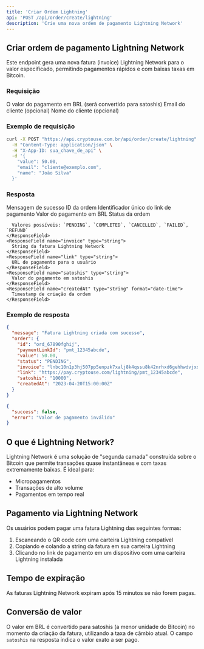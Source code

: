 ```yaml
---
title: 'Criar Ordem Lightning'
api: 'POST /api/order/create/lightning'
description: 'Crie uma nova ordem de pagamento Lightning Network'
---
```


## Criar ordem de pagamento Lightning Network

Este endpoint gera uma nova fatura (invoice) Lightning Network para o valor especificado, permitindo pagamentos rápidos e com baixas taxas em Bitcoin.

### Requisição

<ParamField body="value" type="number" required>
  O valor do pagamento em BRL (será convertido para satoshis)
</ParamField>

<ParamField body="email" type="string">
  Email do cliente (opcional)
</ParamField>

<ParamField body="name" type="string">
  Nome do cliente (opcional)
</ParamField>

### Exemplo de requisição

```bash
curl -X POST "https://api.cryptouse.com.br/api/order/create/lightning" \
  -H "Content-Type: application/json" \
  -H "X-App-ID: sua_chave_de_api" \
  -d '{
    "value": 50.00,
    "email": "cliente@exemplo.com",
    "name": "João Silva"
  }'
```

### Resposta

<ResponseField name="message" type="string">
  Mensagem de sucesso
</ResponseField>

<ResponseField name="order" type="object">
  <Expandable title="Propriedades">
    <ResponseField name="id" type="string">
      ID da ordem
    </ResponseField>
    <ResponseField name="paymentLinkId" type="string">
      Identificador único do link de pagamento
    </ResponseField>
    <ResponseField name="value" type="number">
      Valor do pagamento em BRL
    </ResponseField>
    <ResponseField name="status" type="string">
      Status da ordem
      
      Valores possíveis: `PENDING`, `COMPLETED`, `CANCELLED`, `FAILED`, `REFUND`
    </ResponseField>
    <ResponseField name="invoice" type="string">
      String da fatura Lightning Network
    </ResponseField>
    <ResponseField name="link" type="string">
      URL de pagamento para o usuário
    </ResponseField>
    <ResponseField name="satoshis" type="string">
      Valor do pagamento em satoshis
    </ResponseField>
    <ResponseField name="createdAt" type="string" format="date-time">
      Timestamp de criação da ordem
    </ResponseField>
  </Expandable>
</ResponseField>

### Exemplo de resposta

<CodeGroup>

```json Sucesso (201)
{
  "message": "Fatura Lightning criada com sucesso",
  "order": {
    "id": "ord_67890fghij",
    "paymentLinkId": "pmt_12345abcde",
    "value": 50.00,
    "status": "PENDING",
    "invoice": "lnbc10n1p3hj507pp5enpzk7xalj8k4qssu8k42nrhxd6gehhwdvjxs9w39m9u2xcyxsdqqcqzpgxqyz5vqsp5usyc0ezh9l7m4drja5g56xe6aqsmuhts6j6fxurpsju75h8tn76q9qyyssqj4zs3jtm764fgdcgx067j8tjdvqhh2rpnl6v0ntlc6j8w4jt6qmx3fjc9vl0x9s3gkqfm4qsf2j9c3z7zjtmf6mw2886xdnljnrgpf9ykx6",
    "link": "https://pay.cryptouse.com/lightning/pmt_12345abcde",
    "satoshis": "10000",
    "createdAt": "2023-04-20T15:00:00Z"
  }
}
```

```json Requisição inválida (400)
{
  "success": false,
  "error": "Valor de pagamento inválido"
}
```

</CodeGroup>

## O que é Lightning Network?

Lightning Network é uma solução de "segunda camada" construída sobre o Bitcoin que permite transações quase instantâneas e com taxas extremamente baixas. É ideal para:

- Micropagamentos
- Transações de alto volume
- Pagamentos em tempo real

## Pagamento via Lightning Network

Os usuários podem pagar uma fatura Lightning das seguintes formas:

1. Escaneando o QR code com uma carteira Lightning compatível
2. Copiando e colando a string da fatura em sua carteira Lightning
3. Clicando no link de pagamento em um dispositivo com uma carteira Lightning instalada

## Tempo de expiração

As faturas Lightning Network expiram após 15 minutos se não forem pagas.

## Conversão de valor

O valor em BRL é convertido para satoshis (a menor unidade do Bitcoin) no momento da criação da fatura, utilizando a taxa de câmbio atual. O campo `satoshis` na resposta indica o valor exato a ser pago. 